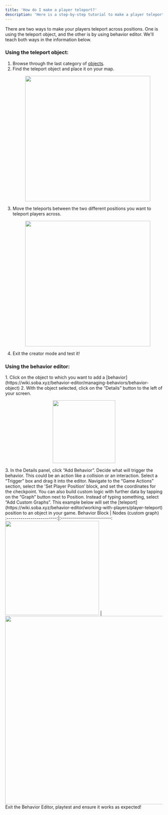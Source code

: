 ```yaml
---
title: 'How do I make a player teleport?'
description: 'Here is a step-by-step tutorial to make a player teleport in your game'
---
```


There are two ways to make your players teleport across positions. One is using the teleport object, and the other is by using behavior editor. We'll teach both ways in the information below.

### Using the teleport object:
1. Browse through the last category of [objects](https://wiki.soba.xyz/behavior-editor/managing-behaviors/preset-behavior).
2. Find the teleport object and place it on your map.
    <p align="center">
      <img width="400" noZoom src="https://i.imgur.com/LFlEkAM.png" /> </p>
3. Move the teleports between the two different positions you want to teleport players across.
    <p align="center">
      <img width="400" noZoom src="https://i.imgur.com/7GScnJN.png" /> </p>
4. Exit the creator mode and test it!

### Using the behavior editor:
<Steps>
  <Step title="First Step">
<Accordion title="The basics for all behaviors">
    1. Click on the object to which you want to add a [behavior](https://wiki.soba.xyz/behavior-editor/managing-behaviors/behavior-object)
    2. With the object selected, click on the “Details” button to the left of your screen.
    <p align="center">
      <img width="200" noZoom src="https://i.imgur.com/jMSZzP8.png" /> </p>
    3. In the Details panel, click “Add Behavior”.
</Accordion>
  </Step>
  <Step title="Second Step">
Decide what will trigger the behavior. This could be an action like a collision or an interaction. Select a “Trigger” box and drag it into the editor.  
 </Step>
<Step title="Third Step">
Navigate to the “Game Actions” section, select the 'Set Player Position’ block, and set the coordinates for the checkpoint. You can also build custom logic with further data by tapping on the “Graph” button next to Position. Instead of typing something, select “Add Custom Graphs”. This example below will set the [teleport](https://wiki.soba.xyz/behavior-editor/working-with-players/player-teleport) position to an object in your game.
  <Accordion title="Behavior Image">
  Behavior Block             |  Nodes (custom graph)
:-------------------------:|:-------------------------:
<img width="300" noZoom src="https://i.imgur.com/dz1Afcq.png" />  |  <img width="600" noZoom src="https://i.imgur.com/rmn6ip6.png" />
  </Accordion>
  </Step>
<Step title="Fourth Step">
Exit the Behavior Editor, playtest and ensure it works as expected!
</Step>
</Steps>
